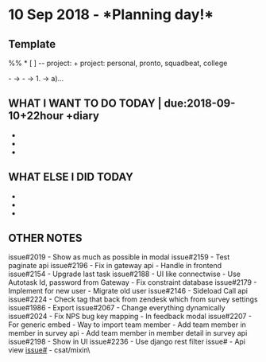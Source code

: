 =10 Sep 2018 - *Planning day!*=

== Template ==
%% * [ ] <text> -- project:<name> +<tag>
project: personal, pronto, squadbeat, college

- -> - -> 1. -> a)...

== WHAT I WANT TO DO TODAY | due:2018-09-10+22hour +diary ==
*
*
*

== WHAT ELSE I DID TODAY ==
*
*
*



== OTHER NOTES ==
issue#2019
- Show as much as possible in modal
issue#2159
- Test paginate api
issue#2196
- Fix in gateway api
- Handle in frontend
issue#2154
- Upgrade last task
issue#2188
- UI like connectwise
- Use Autotask Id, password from Gateway
- Fix constraint database
issue#2179
- Implement for new user
- Migrate old user
issue#2146
- Sideload Call api
issue#2224
- Check tag that back from zendesk which from survey settings
issue#1986
- Export
issue#2067
- Change everything dynamically
issue#2024
- Fix NPS bug key mapping
- In feedback modal
issue#2207
- For generic embed
- Way to import team member
- Add team member in member in survey api
- Add team member in member detail in survey api
issue#2198
- Show in UI
issue#2236
- Use django rest filter
issue#
- Api view
[[issue#]]
- csat/mixin\
